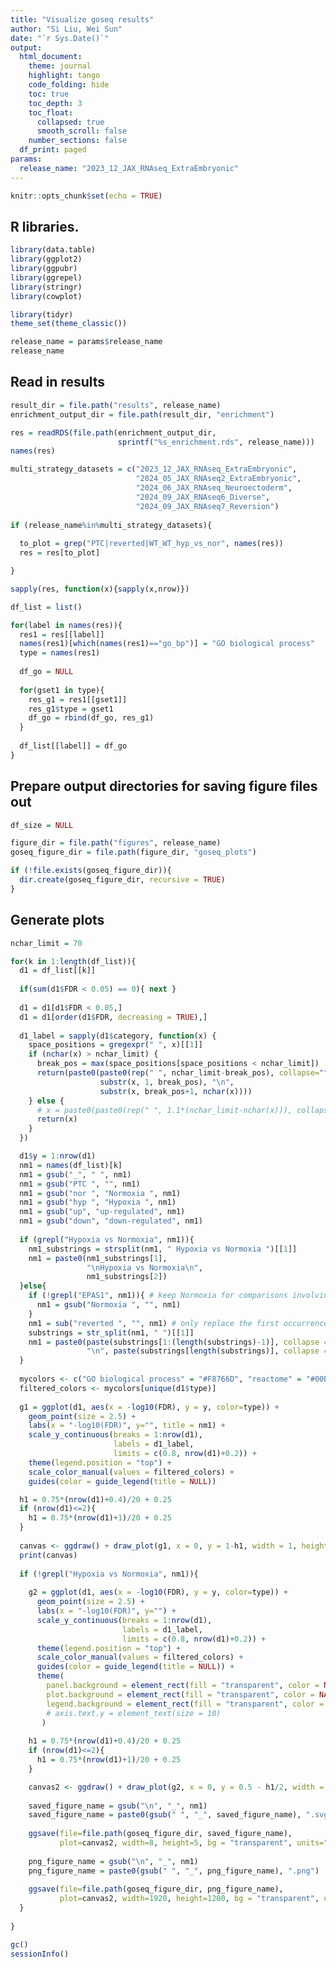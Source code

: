 ```yaml
---
title: "Visualize goseq results"
author: "Si Liu, Wei Sun"
date: "`r Sys.Date()`"
output: 
  html_document:
    theme: journal
    highlight: tango
    code_folding: hide
    toc: true
    toc_depth: 3
    toc_float:
      collapsed: true
      smooth_scroll: false
    number_sections: false
  df_print: paged
params:
  release_name: "2023_12_JAX_RNAseq_ExtraEmbryonic"
---
```


```r
knitr::opts_chunk$set(echo = TRUE)
```

## R libraries.

```r
library(data.table)
library(ggplot2)
library(ggpubr)
library(ggrepel)
library(stringr)
library(cowplot)

library(tidyr)
theme_set(theme_classic())

release_name = params$release_name
release_name

```

## Read in results

```r

result_dir = file.path("results", release_name)
enrichment_output_dir = file.path(result_dir, "enrichment")

res = readRDS(file.path(enrichment_output_dir, 
                        sprintf("%s_enrichment.rds", release_name)))
names(res)

multi_strategy_datasets = c("2023_12_JAX_RNAseq_ExtraEmbryonic",
                            "2024_05_JAX_RNAseq2_ExtraEmbryonic", 
                            "2024_06_JAX_RNAseq_Neuroectoderm", 
                            "2024_09_JAX_RNAseq6_Diverse", 
                            "2024_09_JAX_RNAseq7_Reversion")
  
if (release_name%in%multi_strategy_datasets){
  
  to_plot = grep("PTC|reverted|WT_WT_hyp_vs_nor", names(res))
  res = res[to_plot]

}

sapply(res, function(x){sapply(x,nrow)})

df_list = list()

for(label in names(res)){
  res1 = res[[label]]
  names(res1)[which(names(res1)=="go_bp")] = "GO biological process"
  type = names(res1)
  
  df_go = NULL
  
  for(gset1 in type){
    res_g1 = res1[[gset1]]
    res_g1$type = gset1
    df_go = rbind(df_go, res_g1)
  }
  
  df_list[[label]] = df_go
}

```

## Prepare output directories for saving figure files out

```r

df_size = NULL

figure_dir = file.path("figures", release_name)
goseq_figure_dir = file.path(figure_dir, "goseq_plots")

if (!file.exists(goseq_figure_dir)){
  dir.create(goseq_figure_dir, recursive = TRUE)
}

```

## Generate plots

```r
nchar_limit = 70

for(k in 1:length(df_list)){
  d1 = df_list[[k]]
  
  if(sum(d1$FDR < 0.05) == 0){ next }
  
  d1 = d1[d1$FDR < 0.05,]
  d1 = d1[order(d1$FDR, decreasing = TRUE),]
  
  d1_label = sapply(d1$category, function(x) {
    space_positions = gregexpr(" ", x)[[1]]
    if (nchar(x) > nchar_limit) {
      break_pos = max(space_positions[space_positions < nchar_limit])
      return(paste0(paste0(rep(" ", nchar_limit-break_pos), collapse=""),
                    substr(x, 1, break_pos), "\n",
                    substr(x, break_pos+1, nchar(x))))
    } else {
      # x = paste0(paste0(rep(" ", 1.1*(nchar_limit-nchar(x))), collapse=""), x)
      return(x)
    }
  })

  d1$y = 1:nrow(d1)
  nm1 = names(df_list)[k]
  nm1 = gsub("_", " ", nm1)
  nm1 = gsub("PTC ", "", nm1)
  nm1 = gsub("nor ", "Normoxia ", nm1)
  nm1 = gsub("hyp ", "Hypoxia ", nm1)
  nm1 = gsub("up", "up-regulated", nm1)
  nm1 = gsub("down", "down-regulated", nm1)
  
  if (grepl("Hypoxia vs Normoxia", nm1)){
    nm1_substrings = strsplit(nm1, " Hypoxia vs Normoxia ")[[1]]
    nm1 = paste0(nm1_substrings[1], 
                 "\nHypoxia vs Normoxia\n", 
                 nm1_substrings[2])
  }else{
    if (!grepl("EPAS1", nm1)){ # keep Normoxia for comparisons involving EPAS1 gene
      nm1 = gsub("Normoxia ", "", nm1)
    }
    nm1 = sub("reverted ", "", nm1) # only replace the first occurrence of "reverted "
    substrings = str_split(nm1, " ")[[1]]
    nm1 = paste0(paste(substrings[1:(length(substrings)-1)], collapse = " "), 
                 "\n", paste(substrings[length(substrings)], collapse = " "))
  }
  
  mycolors <- c("GO biological process" = "#F8766D", "reactome" = "#00BFC4")
  filtered_colors <- mycolors[unique(d1$type)]
  
  g1 = ggplot(d1, aes(x = -log10(FDR), y = y, color=type)) +
    geom_point(size = 2.5) + 
    labs(x = "-log10(FDR)", y="", title = nm1) + 
    scale_y_continuous(breaks = 1:nrow(d1), 
                       labels = d1_label, 
                       limits = c(0.8, nrow(d1)+0.2)) + 
    theme(legend.position = "top") + 
    scale_color_manual(values = filtered_colors) + 
    guides(color = guide_legend(title = NULL))

  h1 = 0.75*(nrow(d1)+0.4)/20 + 0.25
  if (nrow(d1)<=2){
    h1 = 0.75*(nrow(d1)+1)/20 + 0.25
  }
  
  canvas <- ggdraw() + draw_plot(g1, x = 0, y = 1-h1, width = 1, height = h1)    
  print(canvas)
  
  if (!grepl("Hypoxia vs Normoxia", nm1)){
    
    g2 = ggplot(d1, aes(x = -log10(FDR), y = y, color=type)) +
      geom_point(size = 2.5) + 
      labs(x = "-log10(FDR)", y="") + 
      scale_y_continuous(breaks = 1:nrow(d1), 
                         labels = d1_label, 
                         limits = c(0.8, nrow(d1)+0.2)) + 
      theme(legend.position = "top") + 
      scale_color_manual(values = filtered_colors) + 
      guides(color = guide_legend(title = NULL)) + 
      theme(
        panel.background = element_rect(fill = "transparent", color = NA),
        plot.background = element_rect(fill = "transparent", color = NA),
        legend.background = element_rect(fill = "transparent", color = NA)
        # axis.text.y = element_text(size = 10)
       )
    
    h1 = 0.75*(nrow(d1)+0.4)/20 + 0.25
    if (nrow(d1)<=2){
      h1 = 0.75*(nrow(d1)+1)/20 + 0.25
    }

    canvas2 <- ggdraw() + draw_plot(g2, x = 0, y = 0.5 - h1/2, width = 1, height = h1)
    
    saved_figure_name = gsub("\n", "_", nm1)
    saved_figure_name = paste0(gsub(" ", "_", saved_figure_name), ".svg")
  
    ggsave(file=file.path(goseq_figure_dir, saved_figure_name), 
           plot=canvas2, width=8, height=5, bg = "transparent", units="in")
    
    png_figure_name = gsub("\n", "_", nm1)
    png_figure_name = paste0(gsub(" ", "_", png_figure_name), ".png")
    
    ggsave(file=file.path(goseq_figure_dir, png_figure_name), 
           plot=canvas2, width=1920, height=1200, bg = "transparent", units="px")
  }
  
}
```



```r
gc()
sessionInfo()
```

